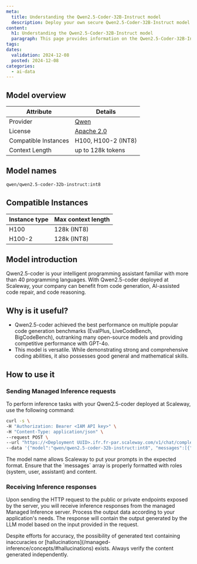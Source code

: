 ```yaml
---
meta:
  title: Understanding the Qwen2.5-Coder-32B-Instruct model
  description: Deploy your own secure Qwen2.5-Coder-32B-Instruct model with Scaleway Managed Inference. Privacy-focused, fully managed.
content:
  h1: Understanding the Qwen2.5-Coder-32B-Instruct model
  paragraph: This page provides information on the Qwen2.5-Coder-32B-Instruct model
tags:
dates:
  validation: 2024-12-08
  posted: 2024-12-08
categories:
  - ai-data
---
```


## Model overview

| Attribute       | Details                            |
|-----------------|------------------------------------|
| Provider        | [Qwen](https://qwenlm.github.io/)  |
| License        | [Apache 2.0](https://huggingface.co/Qwen/Qwen2.5-Coder-32B-Instruct/blob/main/LICENSE)  |
| Compatible Instances | H100, H100-2 (INT8) |
| Context Length | up to 128k tokens |

## Model names

```bash
qwen/qwen2.5-coder-32b-instruct:int8
```

## Compatible Instances

| Instance type  | Max context length |
| ------------- |-------------|
| H100      | 128k (INT8)
| H100-2      | 128k (INT8)

## Model introduction

Qwen2.5-coder is your intelligent programming assistant familiar with more than 40 programming languages.
With Qwen2.5-coder deployed at Scaleway, your company can benefit from code generation, AI-assisted code repair, and code reasoning. 

## Why is it useful?

- Qwen2.5-coder achieved the best performance on multiple popular code generation benchmarks (EvalPlus, LiveCodeBench, BigCodeBench), outranking many open-source models and providing competitive performance with GPT-4o.
- This model is versatile. While demonstrating strong and comprehensive coding abilities, it also possesses good general and mathematical skills.

## How to use it

### Sending Managed Inference requests

To perform inference tasks with your Qwen2.5-coder deployed at Scaleway, use the following command:

```bash
curl -s \
-H "Authorization: Bearer <IAM API key>" \
-H "Content-Type: application/json" \
--request POST \
--url "https://<Deployment UUID>.ifr.fr-par.scaleway.com/v1/chat/completions" \
--data '{"model":"qwen/qwen2.5-coder-32b-instruct:int8", "messages":[{"role": "system", "content": "You are Qwen, created by Alibaba Cloud. You are a helpful code assistant."},{"role": "user","content": "Write a quick sort algorithm."}], "max_tokens": 1000, "temperature": 0.8, "stream": false}'
```

<Message type="tip">
  The model name allows Scaleway to put your prompts in the expected format.
</Message>

<Message type="note">
  Ensure that the `messages` array is properly formatted with roles (system, user, assistant) and content.
</Message>

### Receiving Inference responses

Upon sending the HTTP request to the public or private endpoints exposed by the server, you will receive inference responses from the managed Managed Inference server. 
Process the output data according to your application's needs. The response will contain the output generated by the LLM model based on the input provided in the request.

<Message type="note">
  Despite efforts for accuracy, the possibility of generated text containing inaccuracies or [hallucinations](/managed-inference/concepts/#hallucinations) exists. Always verify the content generated independently.
</Message>